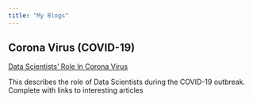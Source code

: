 ```yaml
---
title: "My Blogs"
---
```


## Corona Virus (COVID-19) {.main-heading}

<section class="project_Table">
[Data Scientists' Role In Corona Virus](./blogs/covid_blog.html){target="_blank"}  
<p class="description">
This describes the role of Data Scientists during the COVID-19 outbreak. Complete with links to interesting articles
</p>
</section>
